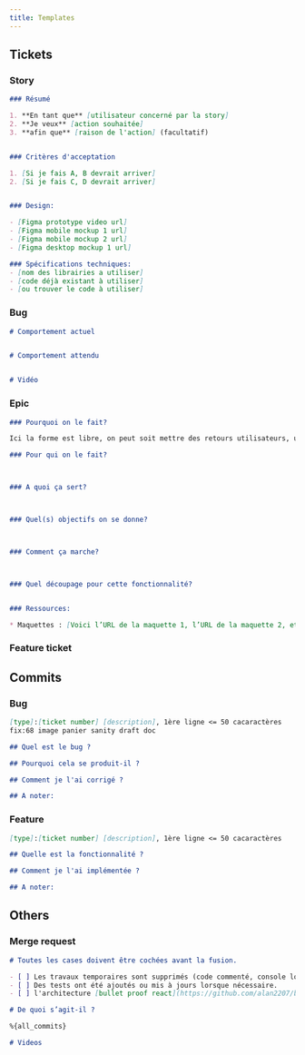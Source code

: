 ```yaml
---
title: Templates
---
```


## Tickets

### Story

```markdown
### Résumé

1. **En tant que** [utilisateur concerné par la story]
2. **Je veux** [action souhaitée]
3. **afin que** [raison de l'action] (facultatif)


### Critères d'acceptation

1. [Si je fais A, B devrait arriver]
2. [Si je fais C, D devrait arriver]


### Design:

- [Figma prototype video url]
- [Figma mobile mockup 1 url]
- [Figma mobile mockup 2 url]
- [Figma desktop mockup 1 url]

### Spécifications techniques:
- [nom des librairies a utiliser]
- [code déjà existant à utiliser]
- [ou trouver le code à utiliser]
```

### Bug

```markdown
# Comportement actuel


# Comportement attendu


# Vidéo

```

### Epic

```markdown
### Pourquoi on le fait?

Ici la forme est libre, on peut soit mettre des retours utilisateurs, un lien vers un document de synthèse d'observation client, ou une story qui explique le besoin

### Pour qui on le fait?



### A quoi ça sert?



### Quel(s) objectifs on se donne?



### Comment ça marche?



### Quel découpage pour cette fonctionnalité?


### Ressources:

* Maquettes : [Voici l’URL de la maquette 1, l’URL de la maquette 2, etc]
```

### Feature ticket

## Commits
### Bug

```markdown
[type]:[ticket number] [description], 1ère ligne <= 50 cacaractères
fix:68 image panier sanity draft doc

## Quel est le bug ?

## Pourquoi cela se produit-il ?

## Comment je l'ai corrigé ?

## A noter:
```


### Feature
```markdown
[type]:[ticket number] [description], 1ère ligne <= 50 cacaractères

## Quelle est la fonctionnalité ?

## Comment je l'ai implémentée ?

## A noter:
```

## Others
### Merge request
```markdown
# Toutes les cases doivent être cochées avant la fusion.

- [ ] Les travaux temporaires sont supprimés (code commenté, console logs, etc).
- [ ] Des tests ont été ajoutés ou mis à jours lorsque nécessaire.
- [ ] l'architecture [bullet proof react](https://github.com/alan2207/bulletproof-react) a été suivi.

# De quoi s’agit-il ?

%{all_commits}

# Videos
```



